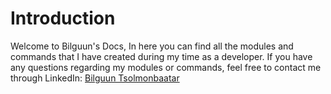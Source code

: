 # Introduction
 
Welcome to Bilguun's Docs, In here you can find all the modules and commands that I have created 
during my time as a developer. If you have any questions regarding my modules or commands, 
feel free to contact me through LinkedIn: [Bilguun Tsolmonbaatar](https://www.linkedin.com/in/bilguun-tsolmonbaatar/)

